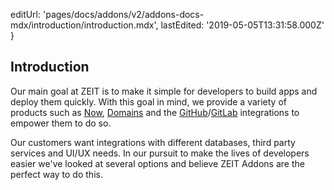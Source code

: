 
  editUrl: 'pages/docs/addons/v2/addons-docs-mdx/introduction/introduction.mdx',
  lastEdited: '2019-05-05T13:31:58.000Z'
}

## Introduction

Our main goal at ZEIT is to make it simple for developers to build apps and deploy them quickly. With this goal in mind, we provide a variety of products such as [Now](/now), [Domains](/domains) and the [GitHub](/docs/v2/integrations/now-for-github/)/[GitLab](/docs/v2/integrations/now-for-gitlab/) integrations to empower them to do so.

Our customers want integrations with different databases, third party services and UI/UX needs. In our pursuit to make the lives of developers easier we've looked at several options and believe ZEIT Addons are the perfect way to do this.

<ZeitAddons />
<WhatsAnAddon />
<WhatsAUiHook />
<UseAnAddon />
